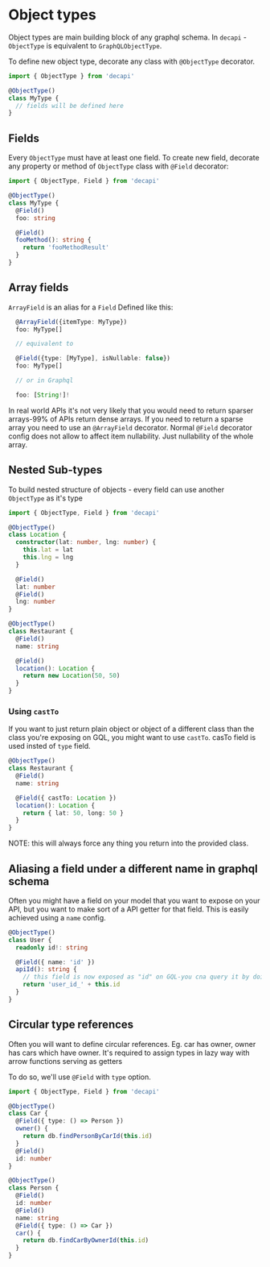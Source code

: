 # Object types

Object types are main building block of any graphql schema. In `decapi` - `ObjectType` is equivalent to `GraphQLObjectType`.

To define new object type, decorate any class with `@ObjectType` decorator.

```ts
import { ObjectType } from 'decapi'

@ObjectType()
class MyType {
  // fields will be defined here
}
```

## Fields

Every `ObjectType` must have at least one field. To create new field, decorate any property or method of `ObjectType` class with `@Field` decorator:

```ts
import { ObjectType, Field } from 'decapi'

@ObjectType()
class MyType {
  @Field()
  foo: string

  @Field()
  fooMethod(): string {
    return 'fooMethodResult'
  }
}
```

## Array fields

`ArrayField` is an alias for a `Field` Defined like this:

```ts
  @ArrayField({itemType: MyType})
  foo: MyType[]

  // equivalent to

  @Field({type: [MyType], isNullable: false})
  foo: MyType[]

  // or in Graphql

  foo: [String!]!
```

In real world APIs it's not very likely that you would need to return sparser arrays-99% of APIs return dense arrays.
If you need to return a sparse array you need to use an `@ArrayField` decorator.
Normal `@Field` decorator config does not allow to affect item nullability. Just nullability of the whole array.

## Nested Sub-types

To build nested structure of objects - every field can use another `ObjectType` as it's type

```ts
import { ObjectType, Field } from 'decapi'

@ObjectType()
class Location {
  constructor(lat: number, lng: number) {
    this.lat = lat
    this.lng = lng
  }

  @Field()
  lat: number
  @Field()
  lng: number
}

@ObjectType()
class Restaurant {
  @Field()
  name: string

  @Field()
  location(): Location {
    return new Location(50, 50)
  }
}
```

### Using `castTo`

If you want to just return plain object or object of a different class than the class you're exposing on GQL, you might want to use `castTo`. casTo field is used insted of `type` field.

```ts
@ObjectType()
class Restaurant {
  @Field()
  name: string

  @Field({ castTo: Location })
  location(): Location {
    return { lat: 50, long: 50 }
  }
}
```

NOTE: this will always force any thing you return into the provided class.

## Aliasing a field under a different name in graphql schema

Often you might have a field on your model that you want to expose on your API, but you want to make sort of a API getter for that field. This is easily achieved using a `name` config.

```ts
@ObjectType()
class User {
  readonly id!: string

  @Field({ name: 'id' })
  apiId(): string {
    // this field is now exposed as "id" on GQL-you cna query it by doing a query like {users {id}}
    return 'user_id_' + this.id
  }
}
```

## Circular type references

Often you will want to define circular references. Eg. car has owner, owner has cars which have owner. It's required to assign types in lazy way with arrow functions serving as getters

To do so, we'll use `@Field` with `type` option.

```ts
import { ObjectType, Field } from 'decapi'

@ObjectType()
class Car {
  @Field({ type: () => Person })
  owner() {
    return db.findPersonByCarId(this.id)
  }
  @Field()
  id: number
}

@ObjectType()
class Person {
  @Field()
  id: number
  @Field()
  name: string
  @Field({ type: () => Car })
  car() {
    return db.findCarByOwnerId(this.id)
  }
}
```
